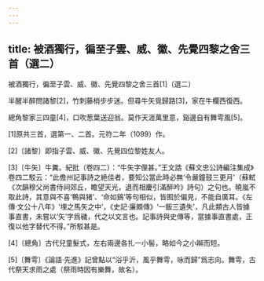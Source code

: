```yaml
---
---
---
```

title: 被酒獨行，徧至子雲、威、徽、先覺四黎之舍三首（選二）
---




被酒獨行，徧至子雲、威、徽、先覺四黎之舍三首[1]（選二）



半醒半醉問諸黎[2]，竹刺藤梢步步迷。但尋牛矢覓歸路[3]，家在牛欄西復西。

總角黎家三四童[4]，口吹葱葉送迎翁。莫作天涯萬里意，谿邊自有舞雩風[5]。

[1]原共三首，選第一、二首。元符二年（1099）作。

[2]〔諸黎〕即指子雲、威、徽、先覺四位黎姓友人。

[3]〔牛矢〕牛糞。紀批（卷四二）：“牛矢字俚甚。”王文誥《蘇文忠公詩編注集成》卷四二駁云：“此儋州記事詩之絶佳者，要知公當此時必無‘令嚴鐘鼓三更月’（蘇軾《次韻穆父尚書侍祠郊丘，瞻望天光，退而相慶引滿醉吟》詩句）之句也。曉嵐不取此詩，其意與不喜‘鴨與猪’、‘命如鷄’等句相似，皆囿於偏見，不能自廣耳。《左傳·文公十八年》‘埋之馬矢之中’，《史記·廉頗傳》‘一飯三遺失’，凡此類古人皆據事直書，未嘗以‘矢’字爲穢，代之以文言也。記事詩與史傳等，當據事直書處，正復以他字替代不得。”所駁甚是。

[4]〔總角〕古代兒童髮式，左右兩邊各扎一小髻，略如今之小辮而短。

[5]〔舞雩〕《論語·先進》記曾點以“浴乎沂，風乎舞雩，咏而歸”爲志向。舞雩，古代祭天求雨之處（祭雨時因有樂舞，故名）。